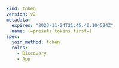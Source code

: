 ```yaml
kind: token
version: v2
metadata:
  expires: "2023-11-24T21:45:40.104524Z"
  name: (=presets.tokens.first=)
spec:
  join_method: token
  roles:
    - Discovery
    - App
```
